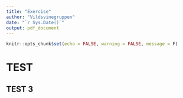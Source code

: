 ```yaml
---
title: "Exercise"
author: "Vildsvinegruppen"
date: "`r Sys.Date()`"
output: pdf_document
---
```


```r
knitr::opts_chunk$set(echo = FALSE, warning = FALSE, message = F)
```


# TEST

## TEST 3

